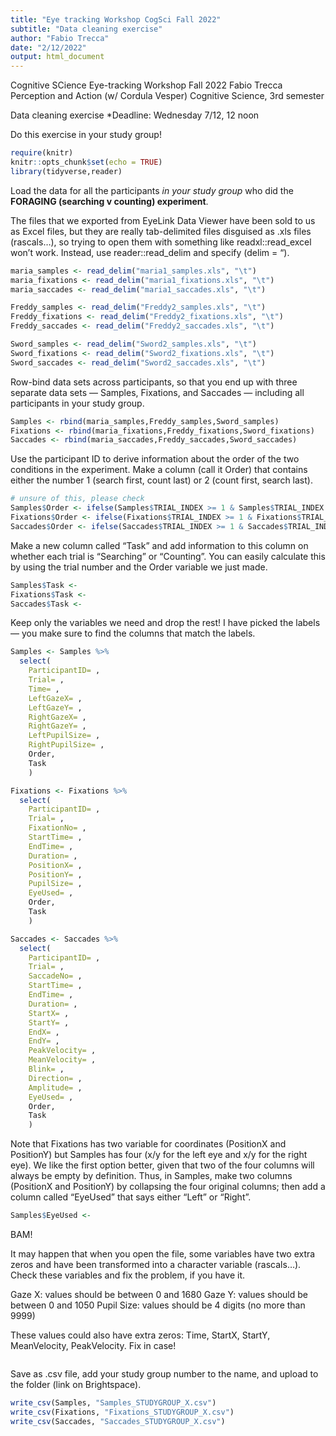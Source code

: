 ```yaml
---
title: "Eye tracking Workshop CogSci Fall 2022"
subtitle: "Data cleaning exercise"
author: "Fabio Trecca"
date: "2/12/2022"
output: html_document
---
```


Cognitive SCience Eye-tracking Workshop Fall 2022
Fabio Trecca
Perception and Action (w/ Cordula Vesper)
Cognitive Science, 3rd semester

Data cleaning exercise
*Deadline: Wednesday 7/12, 12 noon

Do this exercise in your study group!

```r
require(knitr)
knitr::opts_chunk$set(echo = TRUE)
library(tidyverse,reader)
```

Load the data for all the participants *in your study group* who did the **FORAGING (searching v counting) experiment**. 

The files that we exported from EyeLink Data Viewer have been sold to us as Excel files, but they are really tab-delimited files disguised as .xls files (rascals...), so trying to open them with something like readxl::read_excel won't work. Instead, use reader::read_delim and specify (delim = "\t").

```r
maria_samples <- read_delim("maria1_samples.xls", "\t")
maria_fixations <- read_delim("maria1_fixations.xls", "\t")
maria_saccades <- read_delim("maria1_saccades.xls", "\t")

Freddy_samples <- read_delim("Freddy2_samples.xls", "\t")
Freddy_fixations <- read_delim("Freddy2_fixations.xls", "\t")
Freddy_saccades <- read_delim("Freddy2_saccades.xls", "\t")

Sword_samples <- read_delim("Sword2_samples.xls", "\t")
Sword_fixations <- read_delim("Sword2_fixations.xls", "\t")
Sword_saccades <- read_delim("Sword2_saccades.xls", "\t")
```

Row-bind data sets across participants, so that you end up with three separate data sets — Samples, Fixations, and Saccades — including all participants in your study group.

```r
Samples <- rbind(maria_samples,Freddy_samples,Sword_samples)
Fixations <- rbind(maria_fixations,Freddy_fixations,Sword_fixations)
Saccades <- rbind(maria_saccades,Freddy_saccades,Sword_saccades)
```

Use the participant ID to derive information about the order of the two conditions in the experiment. Make a column (call it Order) that contains either the number 1 (search first, count last) or 2 (count first, search last).

```r
# unsure of this, please check
Samples$Order <- ifelse(Samples$TRIAL_INDEX >= 1 & Samples$TRIAL_INDEX <= 5,1,2)
Fixations$Order <- ifelse(Fixations$TRIAL_INDEX >= 1 & Fixations$TRIAL_INDEX <= 5,1,2)
Saccades$Order <- ifelse(Saccades$TRIAL_INDEX >= 1 & Saccades$TRIAL_INDEX <= 5,1,2)
```

Make a new column called "Task" and add information to this column on whether each trial is "Searching" or "Counting". You can easily calculate this by using the trial number and the Order variable we just made.

```r
Samples$Task <- 
Fixations$Task <- 
Saccades$Task <- 
```

Keep only the variables we need and drop the rest! I have picked the labels — you make sure to find the columns that match the labels.

```r
Samples <- Samples %>% 
  select(
    ParticipantID= ,
    Trial= ,
    Time= ,
    LeftGazeX= ,
    LeftGazeY= ,
    RightGazeX= ,
    RightGazeY= ,
    LeftPupilSize= ,
    RightPupilSize= ,
    Order,
    Task
    ) 

Fixations <- Fixations %>% 
  select(
    ParticipantID= ,
    Trial= ,
    FixationNo= ,
    StartTime= ,
    EndTime= ,
    Duration= ,
    PositionX= ,
    PositionY= ,
    PupilSize= ,
    EyeUsed= ,
    Order,
    Task
    ) 

Saccades <- Saccades %>%
  select(
    ParticipantID= ,
    Trial= ,
    SaccadeNo= ,
    StartTime= ,
    EndTime= ,
    Duration= ,
    StartX= ,
    StartY= ,
    EndX= ,
    EndY= ,
    PeakVelocity= ,
    MeanVelocity= ,
    Blink= ,
    Direction= ,
    Amplitude= ,
    EyeUsed= ,
    Order,
    Task
    )
```

Note that Fixations has two variable for coordinates (PositionX and PositionY) but Samples has four (x/y for the left eye and x/y for the right eye). We like the first option better, given that two of the four columns will always be empty by definition. Thus, in Samples, make two columns (PositionX and PositionY) by collapsing the four original columns; then add a column called "EyeUsed" that says either "Left" or "Right".

```r
Samples$EyeUsed <-  
```

BAM!

It may happen that when you open the file, some variables have two extra zeros and have been transformed into a character variable (rascals...). Check these variables and fix the problem, if you have it.

Gaze X: values should be between 0 and 1680
Gaze Y: values should be between 0 and 1050
Pupil Size: values should be 4 digits (no more than 9999)

These values could also have extra zeros: Time, StartX, StartY, MeanVelocity, PeakVelocity. Fix in case!

```r

```

Save as .csv file, add your study group number to the name, and upload to the folder (link on Brightspace).

```r
write_csv(Samples, "Samples_STUDYGROUP_X.csv")
write_csv(Fixations, "Fixations_STUDYGROUP_X.csv")
write_csv(Saccades, "Saccades_STUDYGROUP_X.csv")
```
